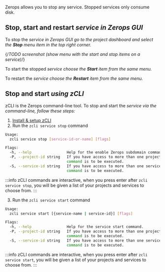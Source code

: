 
Zerops allows you to stop any service. Stopped services only consume disk.

## Stop, start and restart <Var name="serviceDisplay" /> service in Zerops GUI

To stop the <Var name="serviceDisplay" /> service in Zerops GUI go to the project dashboard and select the **Stop** menu item in the top right corner.

{/*TODO screenshot (show menu with the start and stop items on a service)*/}

To start the stopped <Var name="serviceDisplay" /> service choose the **Start** item from the same menu.

To restart the <Var name="serviceDisplay" /> service choose the **Restart** item from the same menu.

## Stop and start <Var name="serviceDisplay" /> using zCLI

zCLI is the Zerops command-line tool. To stop and start the <Var name="serviceDisplay" /> service via the command-line, follow these steps:

1. [Install & setup zCLI](/references/cli)
2. Run the `zcli service stop` command

```sh
Usage:
  zcli service stop [service-id-or-name] [flags]

Flags:
  -h, --help                Help for the enable Zerops subdomain command.
  -P, --project-id string   If you have access to more than one project, you must specify the project ID for which the
                            command is to be executed.
  -S, --service-id string   If you have access to more than one service, you must specify the service ID for which the
                            command is to be executed.
```

:::info
zCLI commands are interactive, when you press enter after `zcli service stop`, you will be given a list of your projects and services to choose from.
:::

3. Run the `zcli service start` command

```sh  
Usage:
  zcli service start [{service-name | service-id}] [flags]

Flags:
  -h, --help                Help for the service start command.
  -P, --project-id string   If you have access to more than one project, you must specify the project ID for which the
                            command is to be executed.
  -S, --service-id string   If you have access to more than one service, you must specify the service ID for which the
                            command is to be executed.
```

:::info
zCLI commands are interactive, when you press enter after `zcli service start`, you will be given a list of your projects and services to choose from.
:::